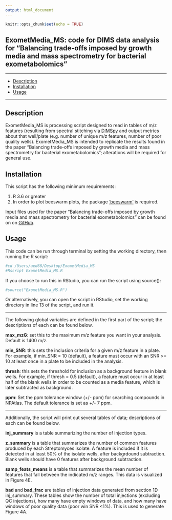 ```yaml
---
output: html_document
---
```


```r
knitr::opts_chunk$set(echo = TRUE)
```
<h2><b>ExometMedia_MS</b>: code for DIMS data analysis for  "Balancing trade-offs imposed by growth media and mass spectrometry for bacterial exometabolomics"</h2>

<hr>

- [Description](#description)
- [Installation](#installation)
- [Usage](#usage)

<hr> 

## Description

ExometMedia_MS is processing script designed to read in tables of m/z features (resulting from spectral stitching via [DIMSpy](https://github.com/computational-metabolomics/dimspy/blob/master/README.rst) and output metrics about that well/plate (e.g. number of unique m/z features, number of poor quality wells). ExometMedia_MS is intended to replicate the results found in the paper "Balancing trade-offs imposed by growth media and mass spectrometry for bacterial exometabolomics"; alterations will be required for general use.

## Installation

This script has the following minimum requirements:

1. R 3.6 or greater
2. In order to plot beeswarm plots, the package ['beeswarm'](https://cran.r-project.org/web/packages/beeswarm/index.html) is required. 

Input files used for the paper "Balancing trade-offs imposed by growth media and mass spectrometry for bacterial exometabolomics" can be found on on [GitHub](https://link). 


## Usage

This code can be run through terminal by setting the working directory, then running the R script:

```bash
#cd /Users/aed68/Desktop/ExometMedia_MS
#Rscript ExometMedia_MS.R
```


If you choose to run this in RStudio, you can run the script using source():
```r
#source("ExometMedia_MS.R")
```

Or alternatively, you can open the script in RStudio, set the working directory in line 13 of the script, and run it.
<hr>
The following global variables are defined in the first part of the script; the descriptions of each can be found below.

<b>max_mzG</b>: set this to the maximum m/z feature you want in your analysis. Default is 1400 m/z.

<b>min_SNR</b>: this sets the inclusion criteria for a given m/z feature in a plate. For example, if min_SNR = 10 (default), a feature must occur with an SNR >= 10 at least once in a plate to be included in the analysis.

<b>thresh</b>: this sets the threshold for inclusion as a background feature in blank wells. For example, if thresh = 0.5 (default), a feature must occur in at least half of the blank wells in order to be counted as a media feature, which is later subtracted as background.

<b>ppm</b>: Set the ppm tolerance window (+/- ppm) for searching compounds in NPAtlas. The default tolerance is set as +/- 7 ppm.

<hr>
Additionally, the script will print out several tables of data; descriptions of each can be found below.

<b>inj_summary</b> is a table summarizing the number of injection types.

<b>z_summary</b> is a table that summarizes the number of common features produced by each Streptomyces isolate.
A feature is included if it is detected in at least 50% of the isolate wells, after backgrdound subtraction.
Blank wells should have 0 features after background subtraction.

<b>samp_feats_means</b> is a table that summarizes the mean number of features that fall between the indicated m/z ranges.
This data is visualized in Figure 4E.

<b>bad</b> and <b>bad_frac</b> are tables of injection data generated from section 1D inj_summary.
These tables show the number of total injections (excluding QC injections), how many have empty windows of data,
and how many have windows of poor quality data (poor win SNR <1%).
This is used to generate Figure 4A.




























